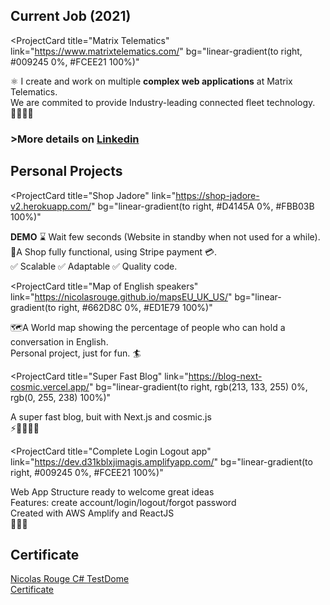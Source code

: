 ## Current Job (2021)
<ProjectCard
  title="Matrix Telematics"
  link="https://www.matrixtelematics.com/"
  bg="linear-gradient(to right, #009245 0%, #FCEE21 100%)"
>
  ⚛ I create and work on multiple <b>complex web applications</b> at
  Matrix Telematics.
    <br />
  We are commited to provide Industry-leading connected fleet technology. 
    <br />
  🚕🚚🚙🚁 
  <br />
</ProjectCard>

### >More details on [Linkedin](https://www.linkedin.com/in/nicolas-rouge777/)


## Personal Projects

<ProjectCard
  title="Shop Jadore"
  link="https://shop-jadore-v2.herokuapp.com/"
  bg="linear-gradient(to right, #D4145A 0%, #FBB03B 100%)"
>
  <b>DEMO</b> ⌛ Wait few seconds (Website in standby when not used for a while).
  <br />
  🛒A Shop fully functional, using Stripe payment 💳.
  <br />
  ✅ Scalable ✅ Adaptable ✅ Quality code.
</ProjectCard>

<ProjectCard
  title="Map of English speakers"
  link="https://nicolasrouge.github.io/mapsEU_UK_US/"
  bg="linear-gradient(to right, #662D8C 0%, #ED1E79 100%)"
>
  🗺️A World map showing the percentage of people who can hold a conversation in English. 
  <br/>Personal project, just for fun. 🏄 
</ProjectCard>

<ProjectCard
  title="Super Fast Blog"
  link="https://blog-next-cosmic.vercel.app/"
  bg="linear-gradient(to right, rgb(213, 133, 255) 0%, rgb(0, 255, 238) 100%)"
 
>
 A super fast blog, buit with Next.js and cosmic.js 
 <br/>⚡️🏃🏻💨💨
</ProjectCard>

<ProjectCard
  title="Complete Login Logout app"
  link="https://dev.d31kblxjimagis.amplifyapp.com/"
  bg="linear-gradient(to right, #009245 0%, #FCEE21 100%)"
>
 Web App Structure ready to welcome great ideas
 <br/> Features: create account/login/logout/forgot password
 <br/>Created with AWS Amplify and ReactJS
 <br/>💙💙💙
</ProjectCard>


## Certificate

<a href="https://app.testdome.com/cert/014e1a880ad7419f87dc9bacfab65d20" class="testdome-certificate-stamp silver"><span class="testdome-certificate-name">Nicolas Rouge
</span><span class="testdome-certificate-test-name">C# </span><span class="testdome-certificate-card-logo">TestDome<br />Certificate</span></a>

